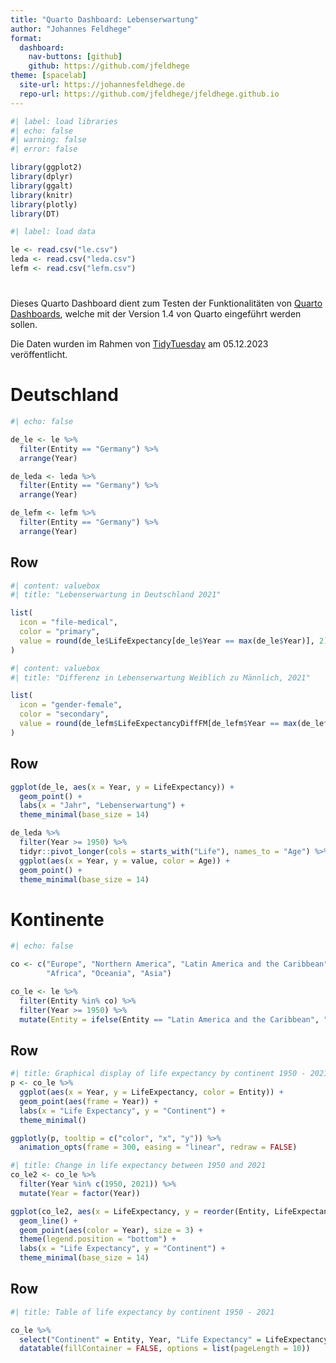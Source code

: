 ```yaml
---
title: "Quarto Dashboard: Lebenserwartung"
author: "Johannes Feldhege"
format: 
  dashboard: 
    nav-buttons: [github]
    github: https://github.com/jfeldhege
theme: [spacelab]
  site-url: https://johannesfeldhege.de
  repo-url: https://github.com/jfeldhege/jfeldhege.github.io
---
```


```r
#| label: load libraries
#| echo: false
#| warning: false
#| error: false

library(ggplot2)
library(dplyr)
library(ggalt)
library(knitr)
library(plotly)
library(DT)

```


```r
#| label: load data

le <- read.csv("le.csv")
leda <- read.csv("leda.csv")
lefm <- read.csv("lefm.csv")

```

#  {.sidebar}

Dieses Quarto Dashboard dient zum Testen der Funktionalitäten von [Quarto Dashboards](https://quarto.org/docs/dashboards/), welche mit der Version 1.4 von Quarto eingeführt werden sollen. 

Die Daten wurden im Rahmen von [TidyTuesday](https://github.com/rfordatascience/tidytuesday/tree/master/data/2023/2023-12-05) am 05.12.2023 veröffentlicht.


# Deutschland
```r
#| echo: false

de_le <- le %>% 
  filter(Entity == "Germany") %>% 
  arrange(Year)

de_leda <- leda %>% 
  filter(Entity == "Germany") %>% 
  arrange(Year)

de_lefm <- lefm %>% 
  filter(Entity == "Germany") %>% 
  arrange(Year)
```



## Row

```r
#| content: valuebox
#| title: "Lebenserwartung in Deutschland 2021"

list(
  icon = "file-medical",
  color = "primary",
  value = round(de_le$LifeExpectancy[de_le$Year == max(de_le$Year)], 2)
)
```

```r
#| content: valuebox
#| title: "Differenz in Lebenserwartung Weiblich zu Männlich, 2021"

list(
  icon = "gender-female",
  color = "secondary",
  value = round(de_lefm$LifeExpectancyDiffFM[de_lefm$Year == max(de_lefm$Year)], 2)
)
```


## Row

```r
ggplot(de_le, aes(x = Year, y = LifeExpectancy)) +
  geom_point() + 
  labs(x = "Jahr", "Lebenserwartung") +
  theme_minimal(base_size = 14)
```



```r
de_leda %>% 
  filter(Year >= 1950) %>% 
  tidyr::pivot_longer(cols = starts_with("Life"), names_to = "Age") %>% 
  ggplot(aes(x = Year, y = value, color = Age)) +
  geom_point() +
  theme_minimal(base_size = 14)
```


# Kontinente

```r
#| echo: false

co <- c("Europe", "Northern America", "Latin America and the Caribbean", 
        "Africa", "Oceania", "Asia")

co_le <- le %>% 
  filter(Entity %in% co) %>% 
  filter(Year >= 1950) %>% 
  mutate(Entity = ifelse(Entity == "Latin America and the Caribbean", "Latin America/Caribbean", Entity))
```


## Row {height=60%}

```r
#| title: Graphical display of life expectancy by continent 1950 - 2021
p <- co_le %>% 
  ggplot(aes(x = Year, y = LifeExpectancy, color = Entity)) + 
  geom_point(aes(frame = Year)) +
  labs(x = "Life Expectancy", y = "Continent") +
  theme_minimal()

ggplotly(p, tooltip = c("color", "x", "y")) %>%
  animation_opts(frame = 300, easing = "linear", redraw = FALSE)
```

```r
#| title: Change in life expectancy between 1950 and 2021
co_le2 <- co_le %>% 
  filter(Year %in% c(1950, 2021)) %>% 
  mutate(Year = factor(Year))

ggplot(co_le2, aes(x = LifeExpectancy, y = reorder(Entity, LifeExpectancy))) +
  geom_line() +
  geom_point(aes(color = Year), size = 3) +
  theme(legend.position = "bottom") +
  labs(x = "Life Expectancy", y = "Continent") +
  theme_minimal(base_size = 14)
```


## Row {height=40%}

```r
#| title: Table of life expectancy by continent 1950 - 2021

co_le %>% 
  select("Continent" = Entity, Year, "Life Expectancy" = LifeExpectancy) %>% 
  datatable(fillContainer = FALSE, options = list(pageLength = 10))
```

